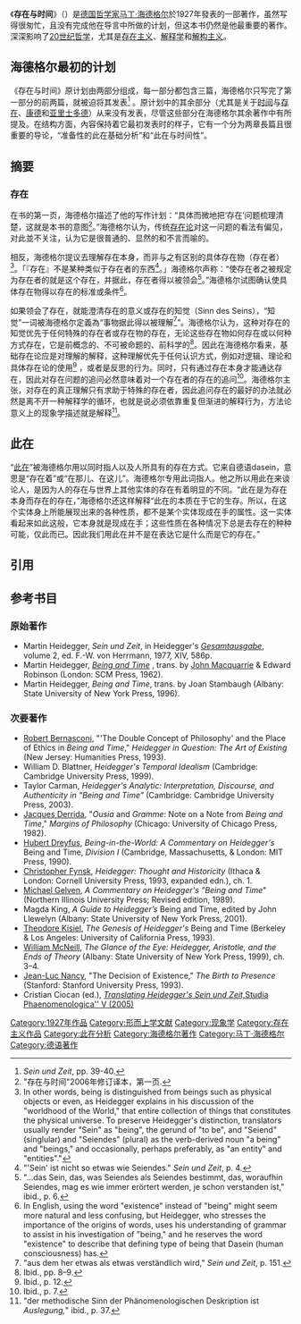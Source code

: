 {{Infobox Book
| name          = 存在与时间
| title_orig    = Sein und Zeit
| translator    = 1962：[[陈嘉映|陈嘉映]]、[[王庆节|王庆节]]
| image         = 
| image_caption = 
| author        = [[马丁·海德格尔|马丁·海德格尔]]
| country       = [[德国|德国]]（原著）
| language      = [[德语|德语]]（原著）
| series        = 
| subject       = [[解构主义|解构主义]]、[[存在主义|存在主义]]、[[解释学|解释学]]、[[现象学|现象学]]
| publisher     = 
| pub_date      = 
| pages         = 
| isbn          = 
| oclc          = 
| preceded_by   = 
| followed_by   = 
}}
《'''存在与时间'''》（{{lang-de|'''Sein und Zeit'''}}）是[[德国|德国]][[哲学家|哲学家]][[马丁·海德格尔|马丁·海德格尔]]於1927年發表的一部著作，虽然写得很匆忙，且没有完成他在导言中所做的计划，但这本书仍然是他最重要的著作。深深影响了[[20世纪哲学|20世纪哲学]]，尤其是[[存在主义|存在主义]]、[[解释学|解释学]]和[[解构主义|解构主义]]。

== 海德格尔最初的计划 ==
《存在与时间》原计划由两部分组成，每一部分都包含三篇，海德格尔只写完了第一部分的前两篇，就被迫将其发表<ref>''Sein und Zeit'', pp. 39-40.</ref> 。原计划中的其余部分（尤其是关于[[时间|时间]]与[[存在|存在]]、[[康德|康德]]和[[亚里士多德|亚里士多德]]）从来没有发表，尽管这些部分在海德格尔其余著作中有所提及。在结构方面，內容保持着它最初发表时的样子，它有一个分为两章長篇且很重要的导论，“准备性的此在基础分析”和“此在与时间性”。

== 摘要 ==
=== 存在 ===
在书的第一页，海德格尔描述了他的写作计划：“具体而微地把‘存在’问题梳理清楚，这就是本书的意图<ref>"存在与时间"2006年修订译本，第一页.</ref>。”海德格尔认为，传统[[存在论|存在论]]对这一问题的看法有偏见，对此並不关注，认为它是很普通的、显然的和不言而喻的。

相反，海德格尔提议去理解存在本身，而非与之有区别的具体存在物（存在者）<ref>In other words, being is distinguished from beings such as physical objects or even, as Heidegger explains in his discussion of the "worldhood of the World," that entire collection of things that constitutes the physical universe. To preserve Heidegger's distinction, translators usually render "Sein" as "being", the gerund of "to be", and "Seiend" (singlular) and "Seiendes" (plural) as the verb-derived noun "a being" and "beings," and occasionally, perhaps preferably, as "an entity" and "entities"."</ref>。「『存在』不是某种类似于存在者的东西<ref>"'Sein' ist nicht so etwas wie Seiendes." ''Sein und Zeit'', p. 4.</ref>。」海德格尔声称：“使存在者之被规定为存在者的就是这个存在，并据此，存在者得以被领会<ref>"...das Sein, das, was Seiendes als Seiendes bestimmt, das, woraufhin Seiendes, mag es wie immer erörtert werden, je schon verstanden ist," ibid., p. 6.</ref>。”海德格尔试图确认使具体存在物得以存在的标准或条件<ref>In English, using the word "existence" instead of "being" might seem more natural and less confusing, but Heidegger, who stresses the importance of the origins of words, uses his understanding of grammar to assist in his investigation of "being," and he reserves the word "existence" to describe that defining type of being that Dasein (human consciousness) has.</ref>。

如果领会了存在，就能澄清存在的意义或存在的知觉（Sinn des Seins），“知觉”一词被海德格尔定義為“事物据此得以被理解<ref>"aus dem her etwas als etwas verständlich wird," ''Sein und Zeit'', p. 151.</ref>”。海德格尔认为，这种对存在的知觉优先于任何特殊的存在者或存在物的存在，无论这些存在物如何存在或以何种方式存在，它是前概念的、不可被命题的、前科学的<ref>Ibid., pp. 8–9.</ref>。因此在海德格尔看来，基础存在论应是对理解的解释，这种理解优先于任何认识方式，例如对逻辑、理论和具体存在论的使用<ref name="Ibid., p. 12">Ibid., p. 12.</ref> ，或者是反思的行为。同时，只有通过存在本身才能通达存在，因此对存在问题的追问必然意味着对一个存在者的存在的追问<ref>Ibid., p. 7.</ref>。海德格尔主张，对存在的真正理解只有求助于特殊的存在者，因此追问存在的最好的办法就必然是离不开一种解释学的循环，也就是说必须依靠重复但渐进的解释行为，方法论意义上的现象学描述就是解释<ref>"der methodische Sinn der Phänomenologischen Deskription ist ''Auslegung,''" ibid., p. 37.</ref>。
== 此在 ==
“[[此在|此在]]”被海德格尔用以同时指人以及人所具有的存在方式。它来自德语dasein，意思是“存在着”或“在那儿、在这儿”。海德格尔专用此词指人。他之所以用此在来谈论人，是因为人的存在与世界上其他实体的存在有着明显的不同。“此在是为存在本身而存在的存在，”海德格尔还这样解释“此在的本质在于它的生存。所以，在这个实体身上所能展现出来的各种性质，都不是某个实体现成在手的属性。这一实体看起来如此这般，它本身就是现成在手；这些性质在各种情况下总是去存在的种种可能，仅此而已。因此我们用此在并不是在表达它是什么而是它的存在。”

== 引用 ==
<references />

== 参考书目 ==
=== 原始著作 ===
* Martin Heidegger, ''Sein und Zeit'', in Heidegger's [[Gesamtausgabe_(Heidegger)|''Gesamtausgabe'']], volume 2, ed. F.-W. von Herrmann, 1977, XIV, 586p.
* Martin Heidegger, [http://www.google.com.au/books?id=S57m5gW0L-MC&pg=PA291&dq=isbn:0631197702&as_brr=0&sig=-zDGY5mhA3JQfLlVUt70c9EELwc ''Being and Time''] {{Wayback|url=http://www.google.com.au/books?id=S57m5gW0L-MC&pg=PA291&dq=isbn:0631197702&as_brr=0&sig=-zDGY5mhA3JQfLlVUt70c9EELwc |date=20140603165155 }}, trans. by [[John_Macquarrie|John Macquarrie]] & Edward Robinson (London: SCM Press, 1962).
* Martin Heidegger, ''Being and Time'', trans. by Joan Stambaugh (Albany: State University of New York Press, 1996).

=== 次要著作 ===
* [[Robert_Bernasconi|Robert Bernasconi]], "'The Double Concept of Philosophy' and the Place of Ethics in ''Being and Time''," ''Heidegger in Question: The Art of Existing'' (New Jersey: Humanities Press, 1993).
* William D. Blattner, ''Heidegger's Temporal Idealism'' (Cambridge: Cambridge University Press, 1999).
* Taylor Carman, ''Heidegger's Analytic: Interpretation, Discourse, and Authenticity in "Being and Time"'' (Cambridge: Cambridge University Press, 2003).
* [[Jacques_Derrida|Jacques Derrida]], "''Ousia'' and ''Gramme'': Note on a Note from ''Being and Time''," ''Margins of Philosophy'' (Chicago: University of Chicago Press, 1982).
* [[Hubert_Dreyfus|Hubert Dreyfus]], ''Being-in-the-World: A Commentary on Heidegger's'' Being and Time, ''Division I'' (Cambridge, Massachusetts, & London: MIT Press, 1990).
* [[Christopher_Fynsk|Christopher Fynsk]], ''Heidegger: Thought and Historicity'' (Ithaca & London: Cornell University Press, 1993, expanded edn.), ch. 1.
* [[Michael_Gelven|Michael Gelven]], ''A Commentary on Heidegger's "Being and Time''" (Northern Illinois University Press; Revised edition, 1989).
* Magda King, ''A Guide to Heidegger’s'' Being and Time, edited by John Llewelyn (Albany: State University of New York Press, 2001).
* [[Theodore_Kisiel|Theodore Kisiel]], ''The Genesis of Heidegger's'' Being and Time (Berkeley & Los Angeles: University of California Press, 1993).
* [[William_McNeill_(philosopher)|William McNeill]], ''The Glance of the Eye: Heidegger, Aristotle, and the Ends of Theory'' (Albany: State University of New York Press, 1999), ch. 3–4.
* [[Jean-Luc_Nancy|Jean-Luc Nancy]], "The Decision of Existence," ''The Birth to Presence'' (Stanford: Stanford University Press, 1993).
* Cristian Ciocan (ed.), [https://web.archive.org/web/20090813202156/http://www.studia-phaenomenologica.com/?page=issue&id=5 ''Translating Heidegger's Sein und Zeit, ''Studia Phaenomenologica'' V (2005)]

{{Authority control}}
[[Category:1927年作品|Category:1927年作品]]
[[Category:形而上学文献|Category:形而上学文献]]
[[Category:现象学|Category:现象学]]
[[Category:存在主义作品|Category:存在主义作品]]
[[Category:此在分析|Category:此在分析]]
[[Category:海德格尔著作|Category:海德格尔著作]]
[[Category:马丁·海德格尔|Category:马丁·海德格尔]]
[[Category:德语著作|Category:德语著作]]